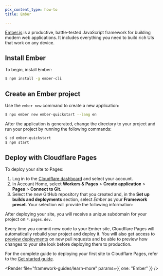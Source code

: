 ```yaml
---
pcx_content_type: how-to
title: Ember

---
```



[Ember.js](https://emberjs.com) is a productive, battle-tested JavaScript framework for building modern web applications. It includes everything you need to build rich UIs that work on any device.

## Install Ember

To begin, install Ember:

```sh
$ npm install -g ember-cli
```

## Create an Ember project

Use the `ember new` command to create a new application:

```sh
$ npx ember new ember-quickstart --lang en
```

After the application is generated, change the directory to your project and run your project by running the following commands:

```sh
$ cd ember-quickstart
$ npm start
```

<Render file="tutorials-before-you-start" />

<Render file="framework-guides/create-github-repository_no_init" />

## Deploy with Cloudflare Pages

To deploy your site to Pages:

1. Log in to the [Cloudflare dashboard](https://dash.cloudflare.com/) and select your account.
2. In Account Home, select **Workers & Pages** > **Create application** > **Pages** > **Connect to Git**.
3. Select the new GitHub repository that you created and, in the **Set up builds and deployments** section, select *Ember* as your **Framework preset**. Your selection will provide the following information:

<PagesBuildPreset framework="ember-js" />

After deploying your site, you will receive a unique subdomain for your project on `*.pages.dev`.

Every time you commit new code to your Ember site, Cloudflare Pages will automatically rebuild your project and deploy it. You will also get access to [preview deployments](/pages/configuration/preview-deployments/) on new pull requests and be able to preview how changes to your site look before deploying them to production.

For the complete guide to deploying your first site to Cloudflare Pages, refer to the [Get started guide](/pages/get-started/).

<Render file="framework-guides/learn-more" params={{ one: "Ember" }} />
